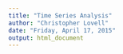 ```yaml
---
title: "Time Series Analysis"
author: "Christopher Lovell"
date: "Friday, April 17, 2015"
output: html_document
---
```


